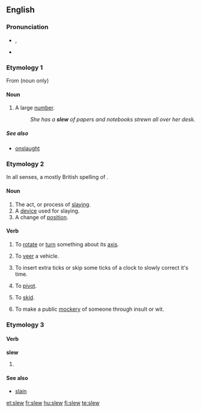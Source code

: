 ==English==

===Pronunciation===
* {{IPA|/sluː/}}, {{SAMPA|/slu:/}}
* {{rhymes|uː}}

===Etymology 1===
From {{etyl|ga}} {{term|slua||[[crowd]]}} (noun only)

====Noun====
{{en-noun}}

# {{US}} A large [[number]].
#: ''She has a '''slew''' of papers and notebooks strewn all over her desk.''

=====See also=====
*[[onslaught]]

===Etymology 2===
In all senses, a mostly British spelling of {{term|slue}}.

====Noun====
{{en-noun}}

# The act, or process of [[slaying]].
# A [[device]] used for slaying.
# A change of [[position]].

====Verb====
{{en-verb}}

# {{transitive}} To [[rotate]] or [[turn]] something about its [[axis]].
# {{transitive}} To [[veer]] a vehicle.
# {{transitive}} To insert extra ticks or skip some ticks of a clock to slowly correct it's time.
# {{intransitive}} To [[pivot]].
# {{intransitive}} To [[skid]].
# {{transitive|British|slang}} To make a public [[mockery]] of someone through insult or wit.

===Etymology 3===

====Verb====
'''slew'''

# {{simple past of|slay}}

====See also====
* [[slain]]

[[et:slew]]
[[fr:slew]]
[[hu:slew]]
[[fi:slew]]
[[te:slew]]